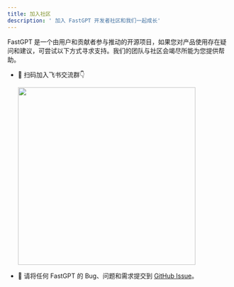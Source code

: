 ```yaml
---
title: 加入社区
description: ' 加入 FastGPT 开发者社区和我们一起成长'
---
```


FastGPT 是一个由用户和贡献者参与推动的开源项目，如果您对产品使用存在疑问和建议，可尝试以下方式寻求支持。我们的团队与社区会竭尽所能为您提供帮助。

- 📱 扫码加入飞书交流群👇

  <img
    width="400px"
    src="https://oss.laf.run/otnvvf-imgs/fastgpt-feishu1.png"
    className="medium-zoom-image"
  />

- 🐞 请将任何 FastGPT 的 Bug、问题和需求提交到 [GitHub Issue](https://github.com/labring/fastgpt/issues/new/choose)。
